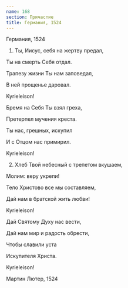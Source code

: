 ```yaml
---
name: 168
section: Причастие
title: Германия, 1524
---
```

Германия, 1524


1. Ты, Иисус, себя на жертву предал,

Ты на смерть Себя отдал.

Трапезу жизни Ты нам заповедал,

В ней прощенье даровал.

Kyrieleison!

Бремя на Себя Ты взял греха,

Претерпел мучения креста.

Ты нас, грешных, искупил

И с Отцом нас примирил.

Kyrieleison!


2. Хлеб Твой небесный с трепетом вкушаем,

Молим: веру укрепи!

Тело Христово все мы составляем,

Дай нам в братской жить любви!

Kyrieleison!

Дай Святому Духу нас вести,

Дай нам мир и радость обрести,

Чтобы славили уста

Искупителя Христа.

Kyrieleison!


Мартин Лютер, 1524